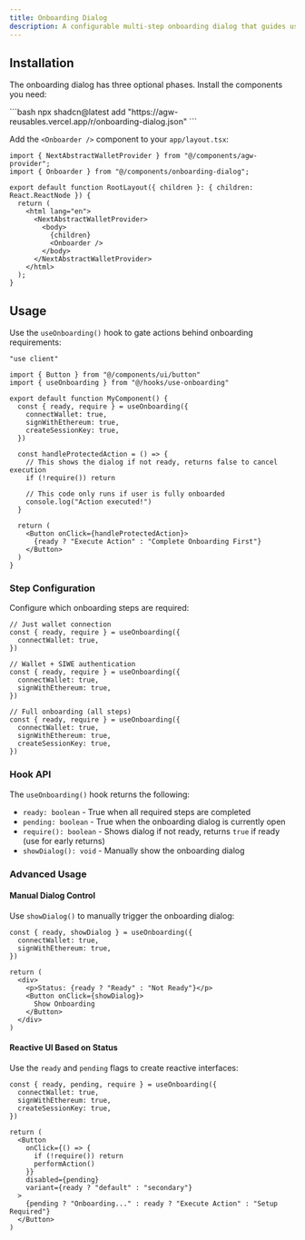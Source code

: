 ```yaml
---
title: Onboarding Dialog
description: A configurable multi-step onboarding dialog that guides users through AGW authentication steps with progress indication.
---
```



<ComponentPreview name="onboarding-dialog" />

## Installation

The onboarding dialog has three optional phases. Install the components you need:

<Steps className="mt-8">
  <Step step={1} title="Required: Install the base onboarding dialog">
  ```bash
  npx shadcn@latest add "https://agw-reusables.vercel.app/r/onboarding-dialog.json"
  ```
  </Step>

  <Step step={2} title="Required: Add the onboarding dialog to your layout">

Add the `<Onboarder />` component to your `app/layout.tsx`:

```tsx title="app/layout.tsx" showLineNumbers {2, 10}
import { NextAbstractWalletProvider } from "@/components/agw-provider";
import { Onboarder } from "@/components/onboarding-dialog";

export default function RootLayout({ children }: { children: React.ReactNode }) {
  return (
    <html lang="en">
      <NextAbstractWalletProvider>
        <body>
          {children}
          <Onboarder />
        </body>
      </NextAbstractWalletProvider>
    </html>
  );
}
```
  </Step>
</Steps>


## Usage

Use the `useOnboarding()` hook to gate actions behind onboarding requirements:

```tsx
"use client"

import { Button } from "@/components/ui/button"
import { useOnboarding } from "@/hooks/use-onboarding"

export default function MyComponent() {
  const { ready, require } = useOnboarding({
    connectWallet: true,
    signWithEthereum: true,
    createSessionKey: true,
  })

  const handleProtectedAction = () => {
    // This shows the dialog if not ready, returns false to cancel execution
    if (!require()) return
    
    // This code only runs if user is fully onboarded
    console.log("Action executed!")
  }

  return (
    <Button onClick={handleProtectedAction}>
      {ready ? "Execute Action" : "Complete Onboarding First"}
    </Button>
  )
}
```

### Step Configuration

Configure which onboarding steps are required:

```tsx
// Just wallet connection
const { ready, require } = useOnboarding({
  connectWallet: true,
})

// Wallet + SIWE authentication  
const { ready, require } = useOnboarding({
  connectWallet: true,
  signWithEthereum: true,
})

// Full onboarding (all steps)
const { ready, require } = useOnboarding({
  connectWallet: true,
  signWithEthereum: true,
  createSessionKey: true,
})
```

### Hook API

The `useOnboarding()` hook returns the following:

- `ready: boolean` - True when all required steps are completed
- `pending: boolean` - True when the onboarding dialog is currently open
- `require(): boolean` - Shows dialog if not ready, returns `true` if ready (use for early returns)
- `showDialog(): void` - Manually show the onboarding dialog

### Advanced Usage

#### Manual Dialog Control

Use `showDialog()` to manually trigger the onboarding dialog:

```tsx
const { ready, showDialog } = useOnboarding({
  connectWallet: true,
  signWithEthereum: true,
})

return (
  <div>
    <p>Status: {ready ? "Ready" : "Not Ready"}</p>
    <Button onClick={showDialog}>
      Show Onboarding
    </Button>
  </div>
)
```

#### Reactive UI Based on Status

Use the `ready` and `pending` flags to create reactive interfaces:

```tsx
const { ready, pending, require } = useOnboarding({
  connectWallet: true,
  signWithEthereum: true,
  createSessionKey: true,
})

return (
  <Button
    onClick={() => {
      if (!require()) return
      performAction()
    }}
    disabled={pending}
    variant={ready ? "default" : "secondary"}
  >
    {pending ? "Onboarding..." : ready ? "Execute Action" : "Setup Required"}
  </Button>
)
```


